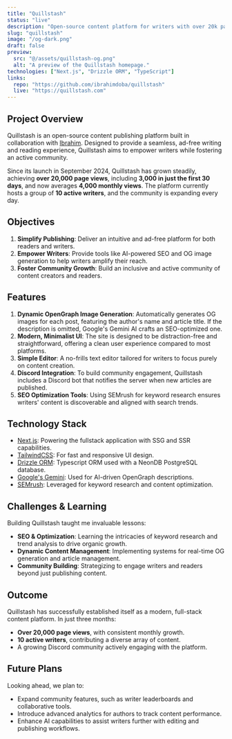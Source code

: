 ```yaml
---
title: "Quillstash"
status: "live"
description: "Open-source content platform for writers with over 20k page views."
slug: "quillstash"
image: "/og-dark.png"
draft: false
preview:
  src: "@/assets/quillstash-og.png"
  alt: "A preview of the Quillstash homepage."
technologies: ["Next.js", "Drizzle ORM", "TypeScript"]
links:
  repo: "https://github.com/ibrahimdoba/quillstash"
  live: "https://quillstash.com"
---
```



## Project Overview

Quillstash is an open-source content publishing platform built in collaboration with [Ibrahim](https://ibrahimdoba.vercel.app). Designed to provide a seamless, ad-free writing and reading experience, Quillstash aims to empower writers while fostering an active community. 

Since its launch in September 2024, Quillstash has grown steadily, achieving **over 20,000 page views**, including **3,000 in just the first 30 days**, and now averages **4,000 monthly views**. The platform currently hosts a group of **10 active writers**, and the community is expanding every day.

## Objectives

1. **Simplify Publishing**: Deliver an intuitive and ad-free platform for both readers and writers.
2. **Empower Writers**: Provide tools like AI-powered SEO and OG image generation to help writers amplify their reach.
3. **Foster Community Growth**: Build an inclusive and active community of content creators and readers.

## Features

1. **Dynamic OpenGraph Image Generation**: Automatically generates OG images for each post, featuring the author's name and article title. If the description is omitted, Google's Gemini AI crafts an SEO-optimized one.
2. **Modern, Minimalist UI**: The site is designed to be distraction-free and straightforward, offering a clean user experience compared to most platforms.
3. **Simple Editor**: A no-frills text editor tailored for writers to focus purely on content creation.
4. **Discord Integration**: To build community engagement, Quillstash includes a Discord bot that notifies the server when new articles are published.
5. **SEO Optimization Tools**: Using SEMrush for keyword research ensures writers' content is discoverable and aligned with search trends.

<ProseImage src={explore} alt="A preview of the Quillstash explore page." />

## Technology Stack

- [Next.js](https://nextjs.org): Powering the fullstack application with SSG and SSR capabilities.
- [TailwindCSS](https://tailwindcss.com): For fast and responsive UI design.
- [Drizzle ORM](https://drizzle.team): Typescript ORM used with a NeonDB PostgreSQL database.
- [Google's Gemini](https://ai.google.dev/gemini-api): Used for AI-driven OpenGraph descriptions.
- [SEMrush](https://www.semrush.com): Leveraged for keyword research and content optimization.

## Challenges & Learning

Building Quillstash taught me invaluable lessons:
- **SEO & Optimization**: Learning the intricacies of keyword research and trend analysis to drive organic growth.
- **Dynamic Content Management**: Implementing systems for real-time OG generation and article management.
- **Community Building**: Strategizing to engage writers and readers beyond just publishing content.

## Outcome

Quillstash has successfully established itself as a modern, full-stack content platform. In just three months:
- **Over 20,000 page views**, with consistent monthly growth.
- **10 active writers**, contributing a diverse array of content.
- A growing Discord community actively engaging with the platform.

## Future Plans

Looking ahead, we plan to:
- Expand community features, such as writer leaderboards and collaborative tools.
- Introduce advanced analytics for authors to track content performance.
- Enhance AI capabilities to assist writers further with editing and publishing workflows.

